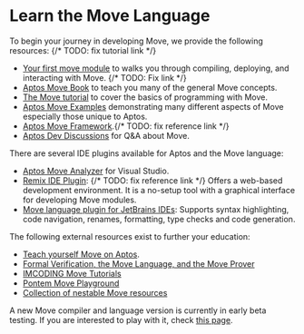 # Learn the Move Language

To begin your journey in developing Move, we provide the following resources:
{/* TODO: fix tutorial link */}

- [Your first move module](../tutorials/first-move-module.md) to walks you through compiling, deploying, and interacting with Move. {/* TODO: Fix link */}
- [Aptos Move Book](./move/book.mdx) to teach you many of the general Move concepts.
- [The Move tutorial](https://github.com/aptos-labs/aptos-core/tree/main/aptos-move/move-examples/move-tutorial) to cover the basics of programming with Move.
- [Aptos Move Examples](https://github.com/aptos-labs/aptos-core/tree/main/aptos-move/move-examples) demonstrating many different aspects of Move especially those unique to Aptos.
- [Aptos Move Framework](../reference/move.md).{/* TODO: fix reference link */}
- [Aptos Dev Discussions](https://github.com/aptos-labs/aptos-developer-discussions/discussions) for Q&A about Move.

There are several IDE plugins available for Aptos and the Move language:

- [Aptos Move Analyzer](https://marketplace.visualstudio.com/items?itemName=MoveBit.aptos-move-analyzer) for Visual Studio.
- [Remix IDE Plugin](../community/contributions/remix-ide-plugin.md): {/* TODO: fix reference link */} Offers a web-based development environment. It is a no-setup tool with a graphical interface for developing Move modules.
- [Move language plugin for JetBrains IDEs](https://plugins.jetbrains.com/plugin/14721-move-language): Supports syntax highlighting, code navigation, renames, formatting, type checks and code generation.

The following external resources exist to further your education:

- [Teach yourself Move on Aptos](https://github.com/econia-labs/teach-yourself-move).
- [Formal Verification, the Move Language, and the Move Prover](https://www.certik.com/resources/blog/2wSOZ3mC55AB6CYol6Q2rP-formal-verification-the-move-language-and-the-move-prover)
- [IMCODING Move Tutorials](https://www.imcoding.online/tutorials?tag=Aptos)
- [Pontem Move Playground](https://playground.pontem.network/)
- [Collection of nestable Move resources](https://github.com/taoheorg/taohe)

A new Move compiler and language version is currently in early beta testing. If you are interested to play with it, check [this page](./move/tools/compiler_v2.mdx).
